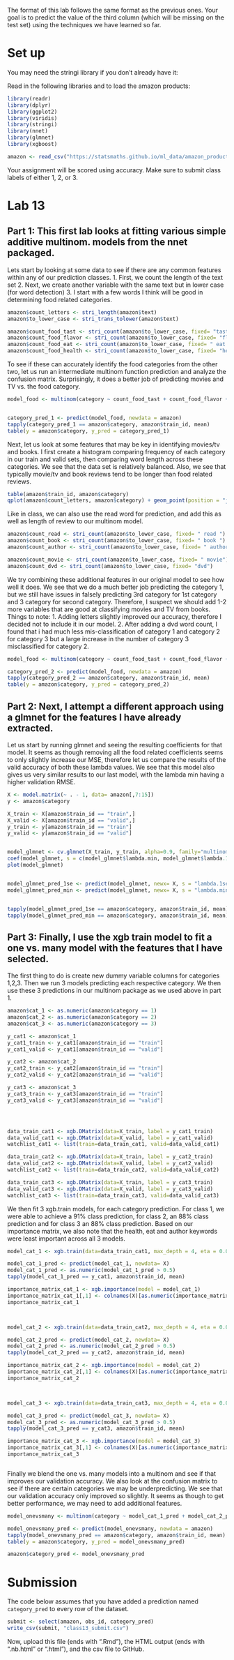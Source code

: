 The format of this lab follows the same format as the previous
ones. Your goal is to predict the value of the third column
(which will be missing on the test set) using the techniques
we have learned so far.

# Set up

You may need the stringi library if you don't already have it:

Read in the following libraries and to load the amazon products:

```r
library(readr)
library(dplyr)
library(ggplot2)
library(viridis)
library(stringi)
library(nnet)
library(glmnet)
library(xgboost)

amazon <- read_csv("https://statsmaths.github.io/ml_data/amazon_product_class.csv")
```

Your assignment will be scored using accuracy. Make sure to submit class
labels of either 1, 2, or 3.

# Lab 13

## Part 1: This first lab looks at fitting various simple additive multinom. models from the nnet packaged. 
Lets start by looking at some data to see if there are any common features within any of our prediction classes.
  1. First, we count the length of the text set
  2. Next, we create another variable with the same text but in lower case (for word       detection)
  3. I start with a few words I think will be good in determining food related categories.
  
```r
amazon$count_letters <- stri_length(amazon$text)
amazon$to_lower_case <- stri_trans_tolower(amazon$text)

amazon$count_food_tast <- stri_count(amazon$to_lower_case, fixed= "tast")
amazon$count_food_flavor <- stri_count(amazon$to_lower_case, fixed= "flavor")
amazon$count_food_eat <- stri_count(amazon$to_lower_case, fixed= " eat ")
amazon$count_food_health <- stri_count(amazon$to_lower_case, fixed= "health")

```


To see if these can accurately identify the food categories from the other two, let us run an intermediate multinom function prediction and analyze the confusion matrix. Surprisingly, it does a better job of predicting movies and TV vs. the food category. 
```r
model_food <- multinom(category ~ count_food_tast + count_food_flavor + count_food_health + count_food_eat, data = amazon)


category_pred_1 <- predict(model_food, newdata = amazon)
tapply(category_pred_1 == amazon$category, amazon$train_id, mean)
table(y = amazon$category, y_pred = category_pred_1)

```

Next, let us look at some features that may be key in identifying movies/tv and books. I first create a histogram comparing frequency of each category in our train and valid sets, then comparing word length across these categories. We see that the data set is relatively balanced. Also, we see that typically movie/tv and book reviews tend to be longer than food related reviews.
```r
table(amazon$train_id, amazon$category)
qplot(amazon$count_letters, amazon$category) + geom_point(position = "jitter")

```

Like in class, we can also use the read word for prediction, and add this as well as length of review to our multinom model. 
```r
amazon$count_read <- stri_count(amazon$to_lower_case, fixed= " read ")
amazon$count_book <- stri_count(amazon$to_lower_case, fixed= " book ")
amazon$count_author <- stri_count(amazon$to_lower_case, fixed= " author ")

amazon$count_movie <- stri_count(amazon$to_lower_case, fixed= " movie")
amazon$count_dvd <- stri_count(amazon$to_lower_case, fixed= "dvd")

```

We try combining these additional features in our original model to see how well it does. We see that we do a much better job predicting the category 1, but we still have issues in falsely predicting 3rd category for 1st category and 3 category for second category. Therefore, I suspect we should add 1-2 more variables that are good at classifying movies and TV from books. Things to note:
  1. Adding letters slightly improved our accuracy, therefore I decided not to include it in our model. 
  2. After adding a dvd word count, I found that i had much less mis-classification of category 1 and category 2 for category 3 but a large increase in the number of category 3 misclassified for category 2.
```r
model_food <- multinom(category ~ count_food_tast + count_food_flavor + count_food_health + count_food_eat + count_read + count_book + count_author + count_movie + count_dvd, data = amazon)

category_pred_2 <- predict(model_food, newdata = amazon)
tapply(category_pred_2 == amazon$category, amazon$train_id, mean)
table(y = amazon$category, y_pred = category_pred_2)

```

## Part 2: Next, I attempt a different approach using a glmnet for the features I have already extracted.

Let us start by running glmnet and seeing the resulting coefficients for that model. It seems as though removing all the food related coefficients seems to only slightly increase our MSE, therefore let us compare the results of the valid accuracy of both these lambda values. We see that this model also gives us very similar results to our last model, with the lambda min having a higher validation RMSE. 

```r
X <- model.matrix(~ . - 1, data= amazon[,7:15])
y <- amazon$category

X_train <- X[amazon$train_id == "train",]
X_valid <- X[amazon$train_id == "valid",]
y_train <- y[amazon$train_id == "train"]
y_valid <- y[amazon$train_id == "valid"]


model_glmnet <- cv.glmnet(X_train, y_train, alpha=0.9, family="multinomial")
coef(model_glmnet, s = c(model_glmnet$lambda.min, model_glmnet$lambda.1se))
plot(model_glmnet)


model_glmnet_pred_1se <- predict(model_glmnet, newx= X, s = "lambda.1se", type="class")
model_glmnet_pred_min <- predict(model_glmnet, newx= X, s = "lambda.min", type="class")


tapply(model_glmnet_pred_1se == amazon$category, amazon$train_id, mean)
tapply(model_glmnet_pred_min == amazon$category, amazon$train_id, mean)


```
## Part 3: Finally, I use the xgb train model to fit a one vs. many model with the features that I have selected. 

The first thing to do is create new dummy variable columns for categories 1,2,3. Then we run 3 models predicting each respective category. We then use these 3 predictions in our multinom package as we used above in part 1. 
```r

amazon$cat_1 <- as.numeric(amazon$category == 1)
amazon$cat_2 <- as.numeric(amazon$category == 2)
amazon$cat_3 <- as.numeric(amazon$category == 3)

y_cat1 <- amazon$cat_1
y_cat1_train <- y_cat1[amazon$train_id == "train"]
y_cat1_valid <- y_cat1[amazon$train_id == "valid"]

y_cat2 <- amazon$cat_2
y_cat2_train <- y_cat2[amazon$train_id == "train"]
y_cat2_valid <- y_cat2[amazon$train_id == "valid"]

y_cat3 <- amazon$cat_3
y_cat3_train <- y_cat3[amazon$train_id == "train"]
y_cat3_valid <- y_cat3[amazon$train_id == "valid"]




data_train_cat1 <- xgb.DMatrix(data=X_train, label = y_cat1_train)
data_valid_cat1 <- xgb.DMatrix(data=X_valid, label = y_cat1_valid)
watchlist_cat1 <- list(train=data_train_cat1, valid=data_valid_cat1)

data_train_cat2 <- xgb.DMatrix(data=X_train, label = y_cat2_train)
data_valid_cat2 <- xgb.DMatrix(data=X_valid, label = y_cat2_valid)
watchlist_cat2 <- list(train=data_train_cat2, valid=data_valid_cat2)

data_train_cat3 <- xgb.DMatrix(data=X_train, label = y_cat3_train)
data_valid_cat3 <- xgb.DMatrix(data=X_valid, label = y_cat3_valid)
watchlist_cat3 <- list(train=data_train_cat3, valid=data_valid_cat3)

```

We then fit 3 xgb.train models, for each category prediction. For class 1, we were able to achieve a 91% class prediction, for class 2, an 88% class prediction and for class 3 an 88% class prediction. Based on our importance matrix, we also note that the health, eat and author keywords were least important across all 3 models. 
```r
model_cat_1 <- xgb.train(data=data_train_cat1, max_depth = 4, eta = 0.01, nthread=4, nrounds = 1000, objective = "binary:logistic", watchlist=watchlist_cat1, print_every_n = 100)

model_cat_1_pred <- predict(model_cat_1, newdata= X)
model_cat_1_pred <- as.numeric(model_cat_1_pred > 0.5)
tapply(model_cat_1_pred == y_cat1, amazon$train_id, mean)

importance_matrix_cat_1 <- xgb.importance(model = model_cat_1)
importance_matrix_cat_1[,1] <- colnames(X)[as.numeric(importance_matrix_cat_1[[1]])+1]
importance_matrix_cat_1



model_cat_2 <- xgb.train(data=data_train_cat2, max_depth = 4, eta = 0.01, nthread=4, nrounds = 1000, objective = "binary:logistic", watchlist=watchlist_cat2, print_every_n = 100)

model_cat_2_pred <- predict(model_cat_2, newdata= X)
model_cat_2_pred <- as.numeric(model_cat_2_pred > 0.5)
tapply(model_cat_2_pred == y_cat2, amazon$train_id, mean)

importance_matrix_cat_2 <- xgb.importance(model = model_cat_2)
importance_matrix_cat_2[,1] <- colnames(X)[as.numeric(importance_matrix_cat_2[[1]])+1]
importance_matrix_cat_2



model_cat_3 <- xgb.train(data=data_train_cat3, max_depth = 4, eta = 0.01, nthread=4, nrounds = 1000, objective = "binary:logistic", watchlist=watchlist_cat3, print_every_n = 100)

model_cat_3_pred <- predict(model_cat_3, newdata= X)
model_cat_3_pred <- as.numeric(model_cat_3_pred > 0.5)
tapply(model_cat_3_pred == y_cat3, amazon$train_id, mean)

importance_matrix_cat_3 <- xgb.importance(model = model_cat_3)
importance_matrix_cat_3[,1] <- colnames(X)[as.numeric(importance_matrix_cat_3[[1]])+1]
importance_matrix_cat_3



```


Finally we blend the one vs. many models into a multinom and see if that improves our validation accuracy. We also look at the confusion matrix to see if there are certain categories we may be underpredicting. We see that our validation accuracy only improved so slightly. It seems as though to get better performance, we may need to add additional features. 
```r
model_onevsmany <- multinom(category ~ model_cat_1_pred + model_cat_2_pred + model_cat_3_pred, data = amazon)

model_onevsmany_pred <- predict(model_onevsmany, newdata = amazon)
tapply(model_onevsmany_pred == amazon$category, amazon$train_id, mean)
table(y = amazon$category, y_pred = model_onevsmany_pred)

amazon$category_pred <- model_onevsmany_pred
```
# Submission

The code below assumes that you have added a prediction named
`category_pred` to every row of the dataset.

```r
submit <- select(amazon, obs_id, category_pred)
write_csv(submit, "class13_submit.csv")
```

Now, upload this file (ends with ".Rmd"), the HTML output
(ends with ".nb.html" or ".html"), and the csv file to
GitHub.
